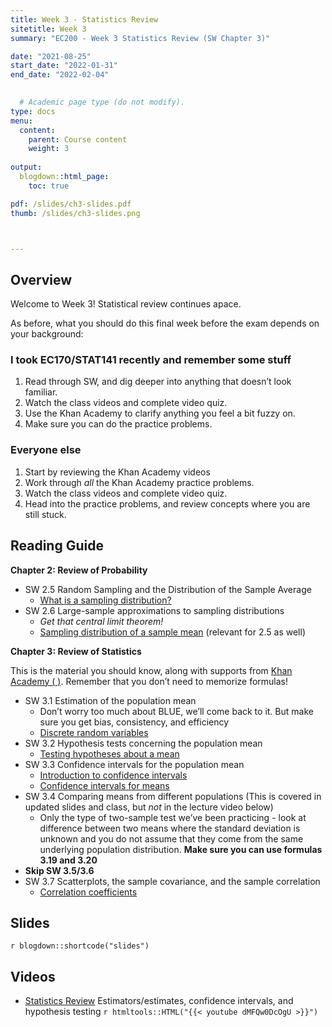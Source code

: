 ```yaml
---
title: Week 3 - Statistics Review
sitetitle: Week 3
summary: "EC200 - Week 3 Statistics Review (SW Chapter 3)"

date: "2021-08-25"
start_date: "2022-01-31"
end_date: "2022-02-04"

  
  # Academic page type (do not modify).
type: docs
menu:
  content:
    parent: Course content
    weight: 3
    
output:
  blogdown::html_page:
    toc: true

pdf: /slides/ch3-slides.pdf
thumb: /slides/ch3-slides.png



---
```


## Overview

Welcome to Week 3! Statistical review continues apace. 

As before, what you should do this final week before the exam depends on your background:

### I took EC170/STAT141 recently and remember some stuff
1. Read through SW, and dig deeper into anything that doesn't look familiar. 
2. Watch the class videos and complete video quiz.
3. Use the Khan Academy to clarify anything you feel a bit fuzzy on. 
4. Make sure you can do the practice problems. 


### Everyone else
1. Start by reviewing the Khan Academy videos 
2. Work through *all* the Khan Academy practice problems. 
3. Watch the class videos and complete video quiz.
4. Head into the practice problems, and review concepts where you are still stuck.


## Reading Guide

**Chapter 2: Review of Probability**

- SW 2.5 Random Sampling and the Distribution of the Sample Average 
  - [ <i class="fas fa-tv"> </i> What is a sampling distribution?](https://www.khanacademy.org/math/ap-statistics/sampling-distribution-ap#what-is-sampling-distribution)
  
- SW 2.6 Large-sample approximations to sampling distributions
  - *Get that central limit theorem!*
  - [ <i class="fas fa-tv"> </i> Sampling distribution of a sample   mean](https://www.khanacademy.org/math/ap-statistics/sampling-distribution-ap#sampling-distribution-mean) (relevant for 2.5 as well)

**Chapter 3: Review of Statistics**

This is the material you should know,  along with supports from [Khan Academy (<i class="fas fa-tv"> </i>)](https://www.khanacademy.org/math/ap-statistics/). Remember that you don't need to memorize formulas! 



- SW 3.1	Estimation of the population mean 
  - Don’t worry too much about BLUE, we’ll come back to it. But make sure you get bias, consistency, and efficiency
   - [<i class="fas fa-tv"> </i> Discrete random variables](https://www.khanacademy.org/math/ap-statistics/random-variables-ap#discrete-random-variables)
- SW 3.2	Hypothesis tests concerning the population mean
  - [<i class="fas fa-tv"> </i> Testing hypotheses about a mean](https://www.khanacademy.org/math/ap-statistics/tests-significance-ap#one-sample-t-test-mean)

- SW 3.3	Confidence intervals for the population mean
  -  [<i class="fas fa-tv"> </i> Introduction to confidence intervals](https://www.khanacademy.org/math/ap-statistics/estimating-confidence-ap#introduction-confidence-intervals)
   - [<i class="fas fa-tv"> </i> Confidence intervals for means](https://www.khanacademy.org/math/ap-statistics/estimating-confidence-ap#one-sample-t-interval-mean)

- SW 3.4 Comparing means from different populations (This is covered in updated slides and class, but *not* in the lecture video below)
  - Only the type of two-sample test we've been practicing - look at difference between two means where the standard deviation is unknown and   you do not assume that they come from the same underlying population distribution. **Make sure you can use formulas 3.19 and 3.20** 
- **Skip SW 3.5/3.6**
- SW 3.7	Scatterplots, the sample covariance, and the sample correlation
  - [<i class="fas fa-tv"> </i> Correlation coefficients](https://www.khanacademy.org/math/ap-statistics/bivariate-data-ap#correlation-coefficient-r)

## Slides

`r blogdown::shortcode("slides")`

## Videos

- [Statistics Review](https://youtu.be/dMFQw0DcOgU)
Estimators/estimates, confidence intervals, and hypothesis testing
`r htmltools::HTML("{{< youtube dMFQw0DcOgU >}}")`


